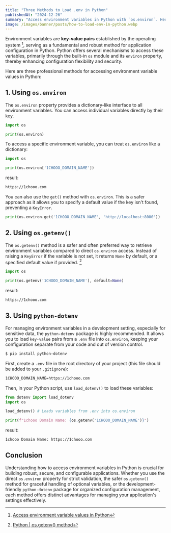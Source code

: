 ```yaml
---
title: "Three Methods to Load .env in Python"
publishedAt: "2024-12-26"
summary: "Access environment variables in Python with `os.environ`. Here are three ways to do it."
image: /images/banner/posts/how-to-load-env-in-python.webp
---
```


Environment variables are **key-value pairs** established by the operating system [^1], serving as a fundamental and robust method for application configuration in Python. Python offers several mechanisms to access these variables, primarily through the built-in `os` module and its `environ` property, thereby enhancing configuration flexibility and security.

Here are three professional methods for accessing environment variable values in Python:

## 1. Using `os.environ`

The `os.environ` property provides a dictionary-like interface to all environment variables. You can access individual variables directly by their key.

```python
import os

print(os.environ)
```

To access a specific environment variable, you can treat `os.environ` like a dictionary:

```python
import os

print(os.environ['1CHOOO_DOMAIN_NAME'])
```

result:

```bash
https://1chooo.com
```

You can also use the `get()` method with `os.environ`. This is a safer approach as it allows you to specify a default value if the key isn't found, preventing a `KeyError`.

```python
print(os.environ.get('1CHOOO_DOMAIN_NAME', 'http://localhost:8000'))
```

## 2. Using `os.getenv()`

The `os.getenv()` method is a safer and often preferred way to retrieve environment variables compared to direct `os.environ` access. Instead of raising a `KeyError` if the variable is not set, it returns `None` by default, or a specified default value if provided. [^2]

```python
import os

print(os.getenv('1CHOOO_DOMAIN_NAME'), default=None)
```

result:

```bash
https://1chooo.com
```

## 3. Using `python-dotenv`

For managing environment variables in a development setting, especially for sensitive data, the `python-dotenv` package is highly recommended. It allows you to load `key-value` pairs from a `.env` file into `os.environ`, keeping your configuration separate from your code and out of version control.

```bash
$ pip install python-dotenv
```

First, create a `.env` file in the root directory of your project (this file should be added to your `.gitignore`):

```bash
1CHOOO_DOMAIN_NAME=https://1chooo.com
```

Then, in your Python script, use `load_dotenv()` to load these variables:

```python
from dotenv import load_dotenv
import os

load_dotenv() # Loads variables from .env into os.environ

print(f"1chooo Domain Name: {os.getenv('1CHOOO_DOMAIN_NAME')}")
```

result:

```bash
1chooo Domain Name: https://1chooo.com
```

## Conclusion

Understanding how to access environment variables in Python is crucial for building robust, secure, and configurable applications. Whether you use the direct `os.environ` property for strict validation, the safer `os.getenv()` method for graceful handling of optional variables, or the development-friendly `python-dotenv` package for organized configuration management, each method offers distinct advantages for managing your application's settings effectively.

[^1]: [Access environment variable values in Python](https://www.geeksforgeeks.org/access-environment-variable-values-in-python/)

[^2]: [Python | os.getenv() method](https://www.geeksforgeeks.org/python/python-os-getenv-method/)
